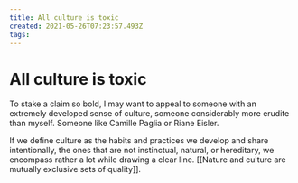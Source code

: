 ```yaml
---
title: All culture is toxic
created: 2021-05-26T07:23:57.493Z
tags:
---
```


# All culture is toxic

To stake a claim so bold, I may want to appeal to someone with an extremely developed sense of culture, someone considerably more erudite than myself. Someone like Camille Paglia or Riane Eisler.

If we define culture as the habits and practices we develop and share intentionally, the ones that are not instinctual, natural, or hereditary, we encompass rather a lot while drawing a clear line. [[Nature and culture are mutually exclusive sets of quality]].
